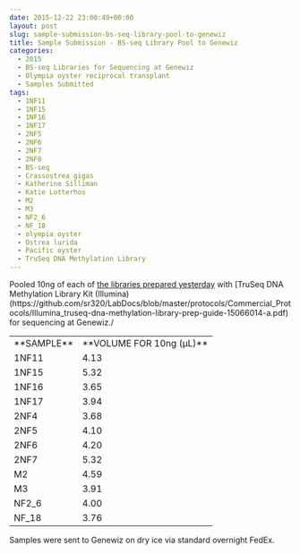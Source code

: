 ```yaml
---
date: 2015-12-22 23:00:49+00:00
layout: post
slug: sample-submission-bs-seq-library-pool-to-genewiz
title: Sample Submission - BS-seq Library Pool to Genewiz
categories:
  - 2015
  - BS-seq Libraries for Sequencing at Genewiz
  - Olympia oyster reciprocal transplant
  - Samples Submitted
tags:
  - 1NF11
  - 1NF15
  - 1NF16
  - 1NF17
  - 2NF5
  - 2NF6
  - 2NF7
  - 2NF8
  - BS-seq
  - Crassostrea gigas
  - Katherine Silliman
  - Katie Lotterhos
  - M2
  - M3
  - NF2_6
  - NF_18
  - olympia oyster
  - Ostrea lurida
  - Pacific oyster
  - TruSeq DNA Methylation Library
---
```


Pooled 10ng of each of [the libraries prepared yesterday](https://robertslab.github.io/sams-notebook/posts/2015-12-22-illumina-methylation-library-construction-olyc-gigas-bisulfite-treated-dna/) with [TruSeq DNA Methylation Library Kit (Illumina)(https://github.com/sr320/LabDocs/blob/master/protocols/Commercial_Protocols/Illumina_truseq-dna-methylation-library-prep-guide-15066014-a.pdf) for sequencing at Genewiz./

<table cellpadding="0" cellspacing="0" border="0" dir="ltr" > 
<tbody >
<tr >

<td data-sheets-value="[null,2,"Sample"]" >**SAMPLE**
</td>

<td data-sheets-value="[null,2,"Vol for 10ng (uL)"]" >**VOLUME FOR 10ng (μL)**
</td>
</tr>
<tr >

<td data-sheets-value="[null,2,"1NF11"]" >1NF11
</td>

<td data-sheets-value="[null,3,null,4.132231404958678]" data-sheets-numberformat="[null,2,"0.00",1]" data-sheets-formula="=10/R[-16]C[5]" >4.13
</td>
</tr>
<tr >

<td data-sheets-value="[null,2,"1NF15"]" >1NF15
</td>

<td data-sheets-value="[null,3,null,5.319148936170213]" data-sheets-numberformat="[null,2,"0.00",1]" data-sheets-formula="=10/R[-16]C[5]" >5.32
</td>
</tr>
<tr >

<td data-sheets-value="[null,2,"1NF16"]" >1NF16
</td>

<td data-sheets-value="[null,3,null,3.64963503649635]" data-sheets-numberformat="[null,2,"0.00",1]" data-sheets-formula="=10/R[-16]C[5]" >3.65
</td>
</tr>
<tr >

<td data-sheets-value="[null,2,"1NF17"]" >1NF17
</td>

<td data-sheets-value="[null,3,null,3.937007874015748]" data-sheets-numberformat="[null,2,"0.00",1]" data-sheets-formula="=10/R[-16]C[5]" >3.94
</td>
</tr>
<tr >

<td data-sheets-value="[null,2,"2NF4"]" >2NF4
</td>

<td data-sheets-value="[null,3,null,3.676470588235294]" data-sheets-numberformat="[null,2,"0.00",1]" data-sheets-formula="=10/R[-16]C[5]" >3.68
</td>
</tr>
<tr >

<td data-sheets-value="[null,2,"2NF5"]" >2NF5
</td>

<td data-sheets-value="[null,3,null,4.098360655737705]" data-sheets-numberformat="[null,2,"0.00",1]" data-sheets-formula="=10/R[-16]C[5]" >4.10
</td>
</tr>
<tr >

<td data-sheets-value="[null,2,"2NF6"]" >2NF6
</td>

<td data-sheets-value="[null,3,null,4.201680672268908]" data-sheets-numberformat="[null,2,"0.00",1]" data-sheets-formula="=10/R[-16]C[5]" >4.20
</td>
</tr>
<tr >

<td data-sheets-value="[null,2,"2NF7"]" >2NF7
</td>

<td data-sheets-value="[null,3,null,5.319148936170213]" data-sheets-numberformat="[null,2,"0.00",1]" data-sheets-formula="=10/R[-16]C[5]" >5.32
</td>
</tr>
<tr >

<td data-sheets-value="[null,2,"M2"]" >M2
</td>

<td data-sheets-value="[null,3,null,4.587155963302752]" data-sheets-numberformat="[null,2,"0.00",1]" data-sheets-formula="=10/R[-16]C[5]" >4.59
</td>
</tr>
<tr >

<td data-sheets-value="[null,2,"M3"]" >M3
</td>

<td data-sheets-value="[null,3,null,3.90625]" data-sheets-numberformat="[null,2,"0.00",1]" data-sheets-formula="=10/R[-16]C[5]" >3.91
</td>
</tr>
<tr >

<td data-sheets-value="[null,2,"NF2_6"]" >NF2_6
</td>

<td data-sheets-value="[null,3,null,4]" data-sheets-numberformat="[null,2,"0.00",1]" data-sheets-formula="=10/R[-16]C[5]" >4.00
</td>
</tr>
<tr >

<td data-sheets-value="[null,2,"NF_18"]" >NF_18
</td>

<td data-sheets-value="[null,3,null,3.7593984962406015]" data-sheets-numberformat="[null,2,"0.00",1]" data-sheets-formula="=10/R[-16]C[5]" >3.76
</td>
</tr>
</tbody>
</table>

Samples were sent to Genewiz on dry ice via standard overnight FedEx.
